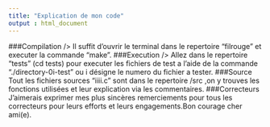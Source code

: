 ```yaml
---
title: "Explication de mon code"
output : html_document
---
```

###Compilation
/> Il suffit d'ouvrir le terminal dans le repertoire "filrouge" et executer la commande "make".
###Execution 
/> Allez dans le repertoire "tests" (cd tests) pour executer les fichiers de test a l'aide de la commande "./directory-0i-test" ou i désigne le numero du fichier a tester.
###Source 
Tout les fichiers sources "iiii.c" sont dans le repertoire /src ,on y trouves les fonctions utilisées et leur explication via les commentaires.
###Correcteurs
J'aimerais exprimer mes plus sincères remerciements pour tous les correcteurs pour leurs efforts et leurs engagements.Bon courage cher ami(e).